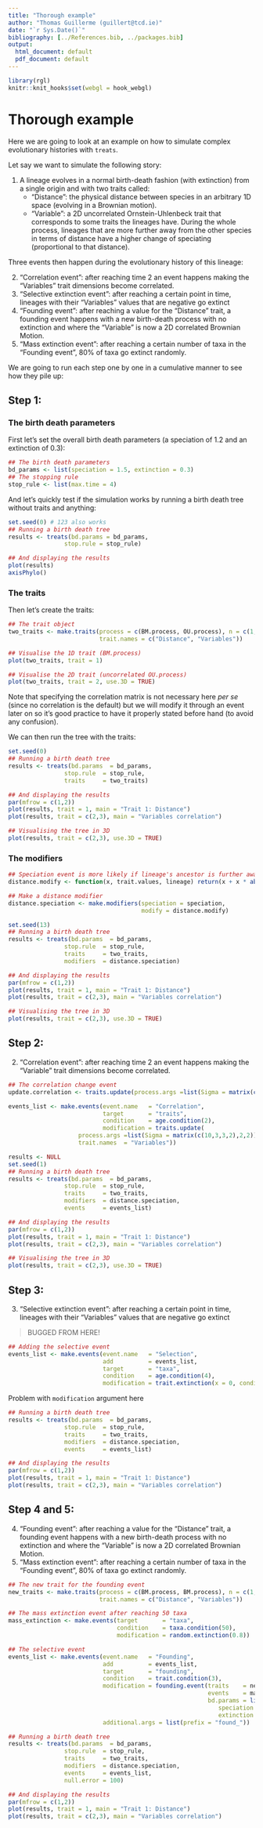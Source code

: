 ```yaml
---
title: "Thorough example"
author: "Thomas Guillerme (guillert@tcd.ie)"
date: "`r Sys.Date()`"
bibliography: [../References.bib, ../packages.bib]
output:
  html_document: default
  pdf_document: default
---
```


```r
library(rgl)
knitr::knit_hooks$set(webgl = hook_webgl)
```
# Thorough example

Here we are going to look at an example on how to simulate complex evolutionary histories with `treats`.

Let say we want to simulate the following story:

 1. A lineage evolves in a normal birth-death fashion (with extinction) from a single origin and with two traits called:
    - "Distance": the physical distance between species in an arbitrary 1D space (evolving in a Brownian motion).
    - "Variable": a 2D uncorrelated Ornstein-Uhlenbeck trait that corresponds to some traits the lineages have.
 During the whole process, lineages that are more further away from the other species in terms of distance have a higher change of speciating (proportional to that distance).

Three events then happen during the evolutionary history of this lineage: 

 2. "Correlation event": after reaching time 2 an event happens making the "Variables" trait dimensions become correlated.
 3. "Selective extinction event": after reaching a certain point in time, lineages with their "Variables" values that are negative go extinct
 4. "Founding event": after reaching a value for the "Distance" trait, a founding event happens with a new birth-death process with no extinction and where the "Variable" is now a 2D correlated Brownian Motion.
 5. "Mass extinction event": after reaching a certain number of taxa in the "Founding event", 80% of taxa go extinct randomly.

We are going to run each step one by one in a cumulative manner to see how they pile up:

## Step 1:

### The birth death parameters

First let's set the overall birth death parameters (a speciation of 1.2 and an extinction of 0.3):

```r
## The birth death parameters
bd_params <- list(speciation = 1.5, extinction = 0.3)
## The stopping rule
stop_rule <- list(max.time = 4)
```

And let's quickly test if the simulation works by running a birth death tree without traits and anything:

```r
set.seed(0) # 123 also works
## Running a birth death tree 
results <- treats(bd.params = bd_params,
                stop.rule = stop_rule)

## And displaying the results
plot(results)
axisPhylo()
```

### The traits

Then let's create the traits:

```r
## The trait object
two_traits <- make.traits(process = c(BM.process, OU.process), n = c(1, 2),
                          trait.names = c("Distance", "Variables"))
```


```r
## Visualise the 1D trait (BM.process)
plot(two_traits, trait = 1)
```

```r
## Visualise the 2D trait (uncorrelated OU.process)
plot(two_traits, trait = 2, use.3D = TRUE)
```

Note that specifying the correlation matrix is not necessary here _per se_ (since no correlation is the default) but we will modify it through an event later on so it's good practice to have it properly stated before hand (to avoid any confusion).

We can then run the tree with the traits:

```r
set.seed(0)
## Running a birth death tree 
results <- treats(bd.params  = bd_params,
                stop.rule  = stop_rule,
                traits     = two_traits)

## And displaying the results
par(mfrow = c(1,2))
plot(results, trait = 1, main = "Trait 1: Distance")
plot(results, trait = c(2,3), main = "Variables correlation")
```

```r
## Visualising the tree in 3D
plot(results, trait = c(2,3), use.3D = TRUE)
```

### The modifiers

```r
## Speciation event is more likely if lineage's ancestor is further away from the mean trait value
distance.modify <- function(x, trait.values, lineage) return(x + x * abs(parent.traits(trait.values, lineage)[1] - mean(trait.values[,1])))

## Make a distance modifier
distance.speciation <- make.modifiers(speciation = speciation,
                                      modify = distance.modify)
```

```r
set.seed(13)
## Running a birth death tree 
results <- treats(bd.params  = bd_params,
                stop.rule  = stop_rule,
                traits     = two_traits,
                modifiers  = distance.speciation)

## And displaying the results
par(mfrow = c(1,2))
plot(results, trait = 1, main = "Trait 1: Distance")
plot(results, trait = c(2,3), main = "Variables correlation")
```

```r
## Visualising the tree in 3D
plot(results, trait = c(2,3), use.3D = TRUE)
```


## Step 2:
 2. "Correlation event": after reaching time 2 an event happens making the "Variable" trait dimensions become correlated.

```r
## The correlation change event
update.correlation <- traits.update(process.args =list(Sigma = matrix(c(10,3,3,2),2,2)))

events_list <- make.events(event.name   = "Correlation",
                           target       = "traits",
                           condition    = age.condition(2),
                           modification = traits.update(
                    process.args =list(Sigma = matrix(c(10,3,3,2),2,2)),
                    trait.names  = "Variables"))
```

```r
results <- NULL
set.seed(1)
## Running a birth death tree 
results <- treats(bd.params  = bd_params,
                stop.rule  = stop_rule,
                traits     = two_traits,
                modifiers  = distance.speciation,
                events     = events_list)

## And displaying the results
par(mfrow = c(1,2))
plot(results, trait = 1, main = "Trait 1: Distance")
plot(results, trait = c(2,3), main = "Variables correlation")
```

```r
## Visualising the tree in 3D
plot(results, trait = c(2,3), use.3D = TRUE)
```






















## Step 3:
 3. "Selective extinction event": after reaching a certain point in time, lineages with their "Variables" values that are negative go extinct


> BUGGED FROM HERE!


```r
## Adding the selective event
events_list <- make.events(event.name   = "Selection",
                           add          = events_list,
                           target       = "taxa",
                           condition    = age.condition(4),
                           modification = trait.extinction(x = 0, condition = `<`, trait = 2))
```
Problem with `modification` argument here


```r
## Running a birth death tree 
results <- treats(bd.params  = bd_params,
                stop.rule  = stop_rule,
                traits     = two_traits,
                modifiers  = distance.speciation,
                events     = events_list)

## And displaying the results
par(mfrow = c(1,2))
plot(results, trait = 1, main = "Trait 1: Distance")
plot(results, trait = c(2,3), main = "Variables correlation")
```

## Step 4 and 5:
 4. "Founding event": after reaching a value for the "Distance" trait, a founding event happens with a new birth-death process with no extinction and where the "Variable" is now a 2D correlated Brownian Motion.
 5. "Mass extinction event": after reaching a certain number of taxa in the "Founding event", 80% of taxa go extinct randomly.

```r
## The new trait for the founding event
new_traits <- make.traits(process = c(BM.process, BM.process), n = c(1, 2),
                          trait.names = c("Distance", "Variables"))

## The mass extinction event after reaching 50 taxa
mass_extinction <- make.events(target       = "taxa",
                               condition    = taxa.condition(50),
                               modification = random.extinction(0.8))
```

```r
## The selective event
events_list <- make.events(event.name   = "Founding", 
                           add          = events_list,
                           target       = "founding",
                           condition    = trait.condition(3),
                           modification = founding.event(traits    = new_traits,
                                                         events    = mass_extinction,
                                                         bd.params = list(
                                                            speciation = 2,
                                                            extinction = 0)),
                           additional.args = list(prefix = "found_"))
```

```r
## Running a birth death tree 
results <- treats(bd.params  = bd_params,
                stop.rule  = stop_rule,
                traits     = two_traits,
                modifiers  = distance.speciation,
                events     = events_list,
                null.error = 100)

## And displaying the results
par(mfrow = c(1,2))
plot(results, trait = 1, main = "Trait 1: Distance")
plot(results, trait = c(2,3), main = "Variables correlation")
```